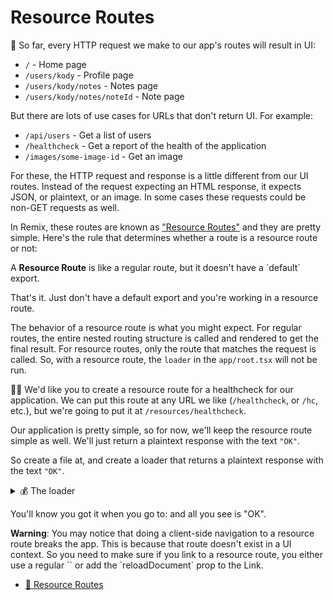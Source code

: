 # Resource Routes

🦉 So far, every HTTP request we make to our app's routes will result in UI:

- `/` - Home page
- `/users/kody` - Profile page
- `/users/kody/notes` - Notes page
- `/users/kody/notes/noteId` - Note page

But there are lots of use cases for URLs that don't return UI. For example:

- `/api/users` - Get a list of users
- `/healthcheck` - Get a report of the health of the application
- `/images/some-image-id` - Get an image

For these, the HTTP request and response is a little different from our UI
routes. Instead of the request expecting an HTML response, it expects JSON, or
plaintext, or an image. In some cases these requests could be non-GET requests
as well.

In Remix, these routes are known as
["Resource Routes"](https://remix.run/docs/en/main/guides/resource-routes) and
they are pretty simple. Here's the rule that determines whether a route is a
resource route or not:

<callout-success>
	A <strong>Resource Route</strong> is like a regular route, but it doesn't have
	a `default` export.
</callout-success>

That's it. Just don't have a default export and you're working in a resource
route.

The behavior of a resource route is what you might expect. For regular routes,
the entire nested routing structure is called and rendered to get the final
result. For resource routes, only the route that matches the request is called.
So, with a resource route, the `loader` in the `app/root.tsx` will not be run.

👨‍💼 We'd like you to create a resource route for a healthcheck for our
application. We can put this route at any URL we like (`/healthcheck`, or `/hc`,
etc.), but we're going to put it at `/resources/healthcheck`.

Our application is pretty simple, so for now, we'll keep the resource route
simple as well. We'll just return a plaintext response with the text
`"OK"`.

So create a file at<InlineFile file="app/routes/resources+/healthcheck.tsx" />,
and create a loader that returns a plaintext response with the text `"OK"`.

<details>

<summary>💰 The loader</summary>

If you need the extra help, here's what the loader code should look like:

```tsx
export async function loader() {
	return new Response('OK')
}
```

</details>

You'll know you got it when you go to: <LinkToApp to="/resources/healthcheck" reloadDocument />
and all you see is "OK".

<callout-warning>
	<strong>Warning</strong>: You may notice that doing a client-side navigation to
  a resource route breaks the app. This is because that route doesn't exist in
  a UI context. So you need to make sure if you link to a resource route, you
  either use a regular `<a>` or add the `reloadDocument` prop to the Link.
</callout-warning>

- [📜 Resource Routes](https://remix.run/docs/en/1.18.1/guides/resource-routes)
